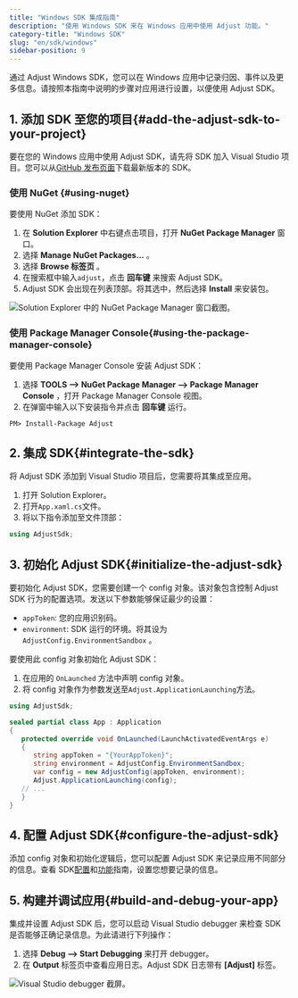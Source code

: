 ```yaml
---
title: "Windows SDK 集成指南"
description: "使用 Windows SDK 来在 Windows 应用中使用 Adjust 功能。"
category-title: "Windows SDK"
slug: "en/sdk/windows"
sidebar-position: 9
---
```

通过 Adjust Windows SDK，您可以在 Windows 应用中记录归因、事件以及更多信息。请按照本指南中说明的步骤对应用进行设置，以便使用 Adjust SDK。

1\. 添加 SDK 至您的项目\{\#add\-the\-adjust\-sdk\-to\-your\-project\}
------------------------------------------------------------------------

要在您的 Windows 应用中使用 Adjust SDK，请先将 SDK 加入 Visual Studio 项目。您可以从[GitHub 发布页面](https://github.com/adjust/windows_sdk/releases/latest)下载最新版本的 SDK。

### 使用 NuGet \{\#using\-nuget\}

要使用 NuGet 添加 SDK：

1. 在 **Solution Explorer** 中右键点击项目，打开 **NuGet Package Manager** 窗口。
2. 选择 **Manage NuGet Packages...** 。
3. 选择 **Browse 标签页** 。
4. 在搜索框中输入`adjust`，点击 **回车键** 来搜索 Adjust SDK。
5. Adjust SDK 会出现在列表顶部。将其选中，然后选择 **Install** 来安装包。

![Solution Explorer 中的 NuGet Package Manager 窗口截图。](@images/windows/1-nuget.png)

### 使用 Package Manager Console\{\#using\-the\-package\-manager\-console\}

要使用 Package Manager Console 安装 Adjust SDK：

1. 选择 **TOOLS \-\-> NuGet Package Manager \-\-> Package Manager Console** ，打开 Package Manager Console 视图。
2. 在弹窗中输入以下安装指令并点击 **回车键** 运行。

```console
PM> Install-Package Adjust
```

2\. 集成 SDK\{\#integrate\-the\-sdk\}
-----------------------------------------

将 Adjust SDK 添加到 Visual Studio 项目后，您需要将其集成至应用。

1. 打开 Solution Explorer。
2. 打开`App.xaml.cs`文件。
3. 将以下指令添加至文件顶部：

<codeblock title="App.xaml.cs"> 

```cs
using AdjustSdk;
```

</CodeBlock> 

3\. 初始化 Adjust SDK\{\#initialize\-the\-adjust\-sdk\}
-----------------------------------------------------------

要初始化 Adjust SDK，您需要创建一个 config 对象。该对象包含控制 Adjust SDK 行为的配置选项。发送以下参数能够保证最少的设置：

* `appToken`: 您的应用识别码。
* `environment`: SDK 运行的环境。将其设为`AdjustConfig.EnvironmentSandbox` 。

要使用此 config 对象初始化 Adjust SDK：

1. 在应用的 `OnLaunched` 方法中声明 config 对象。
2. 将 config 对象作为参数发送至`Adjust.ApplicationLaunching`方法。

```cs
using AdjustSdk;

sealed partial class App : Application
{
   protected override void OnLaunched(LaunchActivatedEventArgs e)
   {
      string appToken = "{YourAppToken}";
      string environment = AdjustConfig.EnvironmentSandbox;
      var config = new AdjustConfig(appToken, environment);
      Adjust.ApplicationLaunching(config);
   // ...
   }
}
```

4\. 配置 Adjust SDK\{\#configure\-the\-adjust\-sdk\}
---------------------------------------------------------

添加 config 对象和初始化逻辑后，您可以配置 Adjust SDK 来记录应用不同部分的信息。查看 SDK[配置](/en/sdk/windows/configuration)和[功能](/en/sdk/windows/features)指南，设置您想要记录的信息。

5\. 构建并调试应用\{\#build\-and\-debug\-your\-app\}
-----------------------------------------------------

集成并设置 Adjust SDK 后，您可以启动 Visual Studio debugger 来检查 SDK 是否能够正确记录信息。为此请进行下列操作：

1. 选择 **Debug \-\-> Start Debugging** 来打开 debugger。
2. 在 **Output** 标签页中查看应用日志。Adjust SDK 日志带有 **\[Adjust\]** 标签。

![Visual Studio debugger 截屏。](@images/windows/2-debugger.png)


